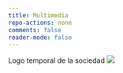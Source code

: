 ```yaml
---
title: Multimedia
repo-actions: none
comments: false
reader-mode: false
---
```


Logo temporal de la sociedad
![](..\images\logo.jpg)